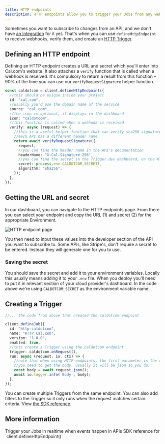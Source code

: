 ```yaml
---
title: HTTP endpoints
description: HTTP endpoints allow you to trigger your Jobs from any webhooks.
---
```


Sometimes you want to subscribe to changes from an API, and we don't have [an Integration](/integrations/introduction) for it yet. That's when you can use `defineHttpEndpoint` to receive webhooks, verify them, and create an [HTTP Trigger](/documentation/concepts/triggers/http).

## Defining an HTTP endpoint

Defining an HTTP endpoint creates a URL and secret which you'll enter into Cal.com's website. It also attaches a `verify` function that is called when a webhook is received. It's compulsory to return a result from this function – 90% of the time you can use our `verifyRequestSignature` helper function.

```ts
const caldotcom = client.defineHttpEndpoint({
  //this should be unique inside your project
  id: "cal.com",
  //usually you'd use the domain name of the service
  source: "cal.com",
  //the icon is optional, it displays in the dashboard
  icon: "caldotcom",
  //this function is called when a webhook is received
  verify: async (request) => {
    //this is a useful helper function that can verify sha256 signatures
    //each API has a different header name
    return await verifyRequestSignature({
      request,
      //you can find the header name in the API's documentation
      headerName: "X-Cal-Signature-256",
      //you can find the secret in the Trigger.dev dashboard, on the HTTP endpoint page
      secret: process.env.CALDOTCOM_SECRET!,
      algorithm: "sha256",
    });
  },
});
```

## Getting the URL and secret

In our dashboard, you can navigate to the HTTP endpoints page. From there you can select your endpoint and copy the URL (1) and secret (2) for the appropriate Environment.

![HTTP endpoint page](/images/http-endpoint.png)

You then need to input these values into the developer section of the API you want to subscribe to. Some APIs, like Stripe's, don't require a secret to be entered. Instead they will generate one for you to use.

### Saving the secret

You should save the secret and add it to your environment variables. Locally this usually means adding it to your `.env` file. When you deploy you'll need to put it in relevant section of your cloud provider's dashboard. In the code above we're using `CALDOTCOM_SECRET` as the environment variable name.

## Creating a Trigger

```ts
//... the code from above that created the caldotcom endpoint

client.defineJob({
  id: "http-caldotcom",
  name: "HTTP Cal.com",
  version: "1.0.0",
  enabled: true,
  //this create a Trigger using the caldotcom endpoint
  trigger: caldotcom.onRequest(),
  run: async (request, io, ctx) => {
    //note that when using HTTP endpoints, the first parameter is the request
    //you need to get the body, usually it will be json so you do:
    const body = await request.json();
    await io.logger.info(`Body`, body);
  },
});
```

You can create multiple Triggers from the same endpoint. You can also add filters to the Trigger so it only runs when the request matches certain criteria. View [the SDK reference](/sdk/).

## More information

<CardGroup cols={2}>
  <Card title="HTTP Trigger" icon="webhook" href="/documentation/concepts/triggers/http">
    Trigger your Jobs in realtime when events happen in APIs
  </Card>
  <Card
    title="HTTP endpoint SDK reference"
    icon="wand-magic-sparkles"
    href="/sdk/triggerclient/instancemethods/define-http-endpoint"
  >
    SDK reference for `client.defineHttpEndpoint()`
  </Card>
</CardGroup>
